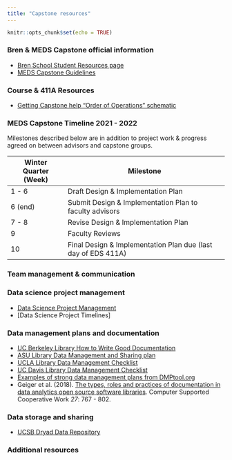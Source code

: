 ```yaml
---
title: "Capstone resources"
---
```


```r
knitr::opts_chunk$set(echo = TRUE)
```

### Bren & MEDS Capstone official information

-   [Bren School Student Resources page](https://bren.ucsb.edu/academic-resources-current-students)
-   [MEDS Capstone Guidelines](https://bren.ucsb.edu/media/3557/download)

### Course & 411A Resources

- [Getting Capstone help "Order of Operations" schematic](https://drive.google.com/uc?export=download&id=1Xk2tH38phyiKAXPiLWyTxzFxaxfu5s-l) 

### MEDS Capstone Timeline 2021 - 2022

Milestones described below are in addition to project work & progress agreed on between advisors and capstone groups.

| Winter Quarter (Week) | Milestone                                                     |
|-----------------------|---------------------------------------------------------------|
| 1 - 6                 | Draft Design & Implementation Plan                            |
| 6 (end)               | Submit Design & Implementation Plan to faculty advisors       |
| 7 - 8                 | Revise Design & Implementation Plan                           |
| 9                     | Faculty Reviews                                               |
| 10                    | Final Design & Implementation Plan due (last day of EDS 411A) |

### Team management & communication



### Data science project management

-   [Data Science Project Management](https://www.datascience-pm.com/)
-   [Data Science Project Timelines]

### Data management plans and documentation

-   [UC Berkeley Library How to Write Good Documentation](https://guides.lib.berkeley.edu/how-to-write-good-documentation)
-   [ASU Library Data Management and Sharing plan](https://libguides.asu.edu/data/start/checklist)
-   [UCLA Library Data Management Checklist](https://guides.library.ucla.edu/c.php?g=180539&p=1190233)
-   [UC Davis Library Data Management Checklist](https://www.library.ucdavis.edu/guide/managing-your-data-a-project-checklist/)
-   [Examples of strong data management plans from DMPtool.org](https://blog.dmptool.org/2021/05/19/dmp-competition-winners-dmps-so-good-they-go-to-11/)
-   Geiger et al. (2018). [The types, roles and practices of documentation in data analytics open source software libraries](https://link.springer.com/article/10.1007/s10606-018-9333-1). Computer Supported Cooperative Work *27*: 767 - 802.

### Data storage and sharing

-   [UCSB Dryad Data Repository](https://www.library.ucsb.edu/research-data-services/repository)

### Additional resources
